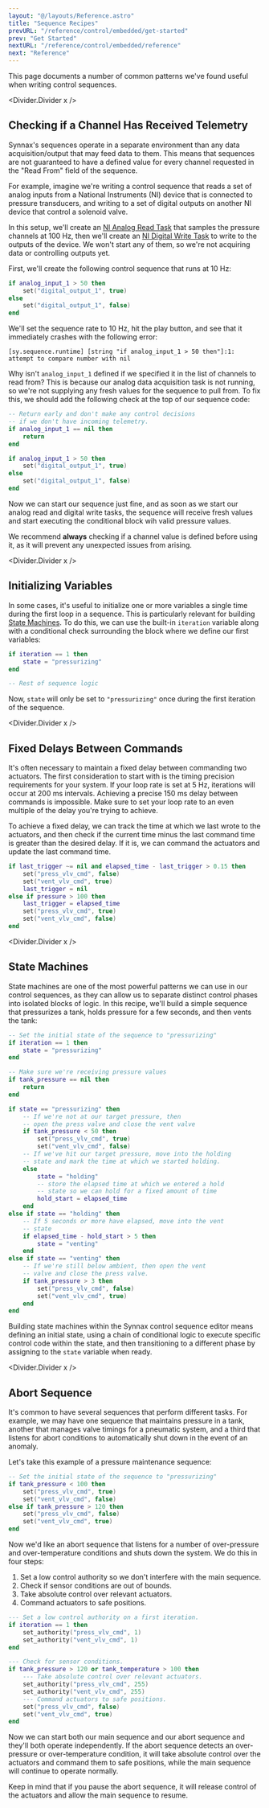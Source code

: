 ```yaml
---
layout: "@/layouts/Reference.astro"
title: "Sequence Recipes"
prevURL: "/reference/control/embedded/get-started"
prev: "Get Started"
nextURL: "/reference/control/embedded/reference"
next: "Reference"
---
```



This page documents a number of common patterns we've found useful when writing control
sequences.

<Divider.Divider x />

## Checking if a Channel Has Received Telemetry

Synnax's sequences operate in a separate environment than any data acquisition/output
that may feed data to them. This means that sequences are not guaranteed to have a
defined value for every channel requested in the "Read From" field of the sequence.

For example, imagine we're writing a control sequence that reads a set of analog inputs
from a National Instruments (NI) device that is connected to pressure transducers, and
writing to a set of digital outputs on another NI device that control a solenoid valve.

In this setup, we'll create an
[NI Analog Read Task](/reference/driver/ni/analog-read-task) that samples the pressure
channels at 100 Hz, then we'll create an
[NI Digital Write Task](/reference/driver/ni/digital-write-task) to write to the outputs
of the device. We won't start any of them, so we're not acquiring data or controlling
outputs yet.

First, we'll create the following control sequence that runs at 10 Hz:

```lua
if analog_input_1 > 50 then
    set("digital_output_1", true)
else
    set("digital_output_1", false)
end
```

We'll set the sequence rate to 10 Hz, hit the play button, and see that it immediately
crashes with the following error:

```
[sy.sequence.runtime] [string "if analog_input_1 > 50 then"]:1: attempt to compare number with nil
```

Why isn't `analog_input_1` defined if we specified it in the list of channels to read
from? This is because our analog data acquisition task is not running, so we're not
supplying any fresh values for the sequence to pull from. To fix this, we should add the
following check at the top of our sequence code:

```lua
-- Return early and don't make any control decisions
-- if we don't have incoming telemetry.
if analog_input_1 == nil then
    return
end

if analog_input_1 > 50 then
    set("digital_output_1", true)
else
    set("digital_output_1", false)
end
```

Now we can start our sequence just fine, and as soon as we start our analog read and
digital write tasks, the sequence will receive fresh values and start executing the
conditional block wih valid pressure values.

We recommend **always** checking if a channel value is defined before using it, as it
will prevent any unexpected issues from arising.

<Divider.Divider x />

## Initializing Variables

In some cases, it's useful to initialize one or more variables a single time during the
first loop in a sequence. This is particularly relevant for building
[State Machines](#state-machines). To do this, we can use the built-in `iteration`
variable along with a conditional check surrounding the block where we define our first
variables:

```lua
if iteration == 1 then
    state = "pressurizing"
end

-- Rest of sequence logic
```

Now, `state` will only be set to `"pressurizing"` once during the first iteration of the
sequence.

<Divider.Divider x />

## Fixed Delays Between Commands

It's often necessary to maintain a fixed delay between commanding two actuators. The
first consideration to start with is the timing precision requirements for your system.
If your loop rate is set at 5 Hz, iterations will occur at 200 ms intervals. Achieving a
precise 150 ms delay between commands is impossible. Make sure to set your loop rate to
an even multiple of the delay you're trying to achieve.

To achieve a fixed delay, we can track the time at which we last wrote to the actuators,
and then check if the current time minus the last command time is greater than the
desired delay. If it is, we can command the actuators and update the last command time.

```lua
if last_trigger ~= nil and elapsed_time - last_trigger > 0.15 then
    set("press_vlv_cmd", false)
    set("vent_vlv_cmd", true)
    last_trigger = nil
else if pressure > 100 then
    last_trigger = elapsed_time
    set("press_vlv_cmd", true)
    set("vent_vlv_cmd", false)
end
```

<Divider.Divider x />

## State Machines

State machines are one of the most powerful patterns we can use in our control
sequences, as they can allow us to separate distinct control phases into isolated blocks
of logic. In this recipe, we'll build a simple sequence that pressurizes a tank, holds
pressure for a few seconds, and then vents the tank:

```lua
-- Set the initial state of the sequence to "pressurizing"
if iteration == 1 then
    state = "pressurizing"
end

-- Make sure we're receiving pressure values
if tank_pressure == nil then
    return
end

if state == "pressurizing" then
    -- If we're not at our target pressure, then
    -- open the press valve and close the vent valve
    if tank_pressure < 50 then
        set("press_vlv_cmd", true)
        set("vent_vlv_cmd", false)
    -- If we've hit our target pressure, move into the holding
    -- state and mark the time at which we started holding.
    else
        state = "holding"
        -- store the elapsed time at which we entered a hold
        -- state so we can hold for a fixed amount of time
        hold_start = elapsed_time
    end
else if state == "holding" then
    -- If 5 seconds or more have elapsed, move into the vent
    -- state
    if elapsed_time - hold_start > 5 then
        state = "venting"
    end
else if state == "venting" then
    -- If we're still below ambient, then open the vent
    -- valve and close the press valve.
    if tank_pressure > 3 then
        set("press_vlv_cmd", false)
        set("vent_vlv_cmd", true)
    end
end
```

Building state machines within the Synnax control sequence editor means defining an
initial state, using a chain of conditional logic to execute specific control code
within the state, and then transitioning to a different phase by assigning to the
`state` variable when ready.

<Divider.Divider x />

## Abort Sequence

It's common to have several sequences that perform different tasks. For example, we may
have one sequence that maintains pressure in a tank, another that manages valve timings
for a pneumatic system, and a third that listens for abort conditions to automatically
shut down in the event of an anomaly.

Let's take this example of a pressure maintenance sequence:

```lua
-- Set the initial state of the sequence to "pressurizing"
if tank_pressure < 100 then
    set("press_vlv_cmd", true)
    set("vent_vlv_cmd", false)
else if tank_pressure > 120 then
    set("press_vlv_cmd", false)
    set("vent_vlv_cmd", true)
end
```

Now we'd like an abort sequence that listens for a number of over-pressure and
over-temperature conditions and shuts down the system. We do this in four steps:

1. Set a low control authority so we don't interfere with the main sequence.
2. Check if sensor conditions are out of bounds.
3. Take absolute control over relevant actuators.
4. Command actuators to safe positions.

```lua
--- Set a low control authority on a first iteration.
if iteration == 1 then
    set_authority("press_vlv_cmd", 1)
    set_authority("vent_vlv_cmd", 1)
end

--- Check for sensor conditions.
if tank_pressure > 120 or tank_temperature > 100 then
    --- Take absolute control over relevant actuators.
    set_authority("press_vlv_cmd", 255)
    set_authority("vent_vlv_cmd", 255)
    --- Command actuators to safe positions.
    set("press_vlv_cmd", false)
    set("vent_vlv_cmd", true)
end
```

Now we can start both our main sequence and our abort sequence and they'll both operate
independently. If the abort sequence detects an over-pressure or over-temperature
condition, it will take absolute control over the actuators and command them to safe
positions, while the main sequence will continue to operate normally.

Keep in mind that if you pause the abort sequence, it will release control of the
actuators and allow the main sequence to resume.
